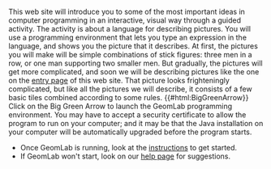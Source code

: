 <!--GeomLab-->
This web site will introduce you to some of the most important
ideas in computer programming in an interactive, visual way through a
guided activity. The activity is about a language for describing
pictures. You will use a programming environment that lets you type an
expression in the language, and shows you the picture that it
describes. At first, the pictures you will make will be simple
combinations of stick figures: three men in a row, or one man
supporting two smaller men. But gradually, the pictures will get more
complicated, and soon we will be describing pictures like the one on
the [[???|entry page]] of this web site. That
picture looks frighteningly complicated, but like all the pictures we
will describe, it consists of a few basic tiles combined according to
some rules.
{{#html:BigGreenArrow}}
Click on the Big Green Arrow to launch the GeomLab programming environment. You may have to accept a security certificate to allow the program to run on your computer; and it may be that the Java installation on your computer will be automatically upgraded before the program starts.
* Once GeomLab is running, look at the [[Getting started with GeomLab|instructions]] to get started.
* If GeomLab won't start, look on our [[Help with starting GeomLab|help page]] for suggestions.
